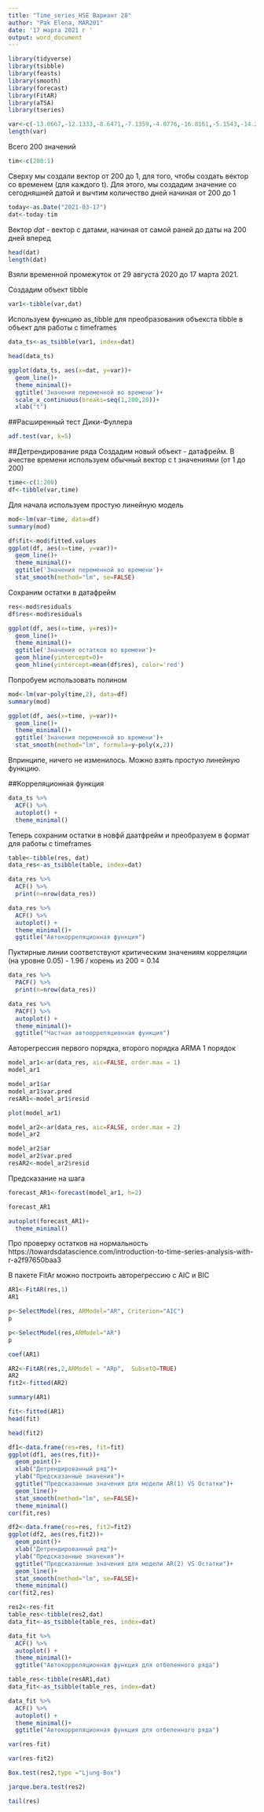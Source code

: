 ---
title: "Time_series_HSE Вариант 28"
author: "Pak Elena, MAR201"
date: '17 марта 2021 г '
output: word_document
---

```{r message=FALSE, warning=FALSE}
library(tidyverse)
library(tsibble)
library(feasts)
library(smooth)
library(forecast)
library(FitAR)
library(aTSA)
library(tseries)
```

```{r message=FALSE, warning=FALSE}
var<-c(-13.0667,-12.1333,-8.6471,-7.1359,-4.0776,-16.8161,-5.1543,-14.2825,11.5351,-17.9563,-5.7135,01.7987,-6.0181,01.7289,02.7943,-1.2107,-3.1772,-5.4659,09.3569,00.6298,12.3369,03.5448,03.8864,15.3996,07.8337,06.9629,13.8908,08.8198,26.4772,15.7996,15.9605,18.9269,09.6052,20.8616,16.7275,16.9869,31.5768,09.1595,20.9609,26.1633,22.7191,33.8931,18.8032,33.4125,27.7645,28.8530,27.1536,30.0192,43.2256,24.2123,40.0690,30.5745,46.9092,41.6747,43.6663,28.4380,41.7710,37.3563,43.7848,31.4941,50.7340,48.2195,44.1604,48.8566,47.5476,57.1431,46.6968,50.6780,58.7576,48.1052,53.5027,65.1579,41.5648,54.7101,53.9214,51.3056,65.2809,55.7702,63.1030,71.2532,49.7224,76.4692,53.9854,77.8248,61.3436,68.9419,66.8446,63.1043,73.0486,74.4035,74.4986,69.2656,77.5857,72.2464,76.2765,76.9190,71.5579,86.0379,71.7080,91.3034,74.9482,86.8947,74.5806,102.8354,76.7199,96.4805,77.3467,90.9754,74.8570,104.8306,86.1216,92.9822,86.4538,99.1617,93.6631,103.1810,97.7831,99.8512,96.5865,99.7693,97.4914,108.0463,87.6793,114.3422,105.2549,96.0047,113.7729,104.2047,107.0850,112.6592,104.8050,110.8601,98.8993,111.6054,102.0244,115.5743,110.5507,116.7662,111.3572,108.6798,122.0118,109.5247,127.4824,120.3681,120.2627,113.1276,115.9696,129.6752,118.2230,129.2284,119.2042,125.9536,134.9612,119.0270,143.4780,123.3894,143.9974,120.9775,138.2909,137.6079,133.4908,124.1937,153.3494,129.3653,161.4289,129.4640,153.3313,127.6224,148.2832,144.2044,151.1246,138.0920,161.6436,138.0106,150.7584,138.9695,157.8111,149.7734,156.7452,146.9957,156.6645,149.1738,163.0105,152.3838,163.2943,160.1688,155.0573,170.7816,152.6533,162.2988,158.8665,164.6226,170.9414,160.1639,171.1954,166.5953,171.9394,181.3421,171.4168,163.5300)
length(var)
```

Всего 200 значений

```{r message=FALSE, warning=FALSE}
tim<-c(200:1)
```

Сверху мы создали вектор от 200 до 1, для того, чтобы создать вектор со временем (для каждого t). Для этого, мы создадим значение со сегодняшней датой и вычтим количество дней начиная от 200 до 1 
```{r message=FALSE, warning=FALSE}
today<-as.Date("2021-03-17")
dat<-today-tim
```

Вектор *dat* - вектор с датами, начиная от самой раней до даты на 200 дней вперед
```{r message=FALSE, warning=FALSE}
head(dat)
length(dat)
```

Взяли временной промежуток от 29 августа 2020 до 17 марта 2021. 

Создадим объект tibble
```{r message=FALSE, warning=FALSE}
var1<-tibble(var,dat)
```

Используем функцию as_tibble для преобразования объекста tibble в объект для работы с timeframes
```{r message=FALSE, warning=FALSE}
data_ts<-as_tsibble(var1, index=dat)
```


```{r message=FALSE, warning=FALSE}
head(data_ts)
```

```{r message=FALSE, warning=FALSE}
ggplot(data_ts, aes(x=dat, y=var))+
  geom_line()+
  theme_minimal()+
  ggtitle('Значения переменной во времени')+
  scale_x_continuous(breaks=seq(1,200,20))+
  xlab("t")
```

##Расширенный тест Дики-Фуллера

```{r message=FALSE, warning=FALSE}
adf.test(var, k=5)
```


##Детрендирование ряда
Создадим новый объект - датафрейм. В ачестве времени используем обычный вектор с t значениями (от 1 до 200)
```{r message=FALSE, warning=FALSE}
time<-c(1:200)
df<-tibble(var,time)
```

Для начала используем простую линейную модель
```{r message=FALSE, warning=FALSE}
mod<-lm(var~time, data=df)
summary(mod)
```

```{r message=FALSE, warning=FALSE}
df$fit<-mod$fitted.values
ggplot(df, aes(x=time, y=var))+
  geom_line()+
  theme_minimal()+
  ggtitle('Значения переменной во времени')+ 
  stat_smooth(method="lm", se=FALSE)
```

Сохраним остатки в датафрейм
```{r message=FALSE, warning=FALSE}
res<-mod$residuals
df$res<-mod$residuals
```

```{r message=FALSE, warning=FALSE}
ggplot(df, aes(x=time, y=res))+
  geom_line()+
  theme_minimal()+
  ggtitle('Значения остатков во времени')+
  geom_hline(yintercept=0)+
  geom_hline(yintercept=mean(df$res), color='red')
```

Попробуем использовать полином
```{r message=FALSE, warning=FALSE}
mod<-lm(var~poly(time,2), data=df)
summary(mod)
```

```{r message=FALSE, warning=FALSE}
ggplot(df, aes(x=time, y=var))+
  geom_line()+
  theme_minimal()+
  ggtitle('Значения переменной во времени')+ 
  stat_smooth(method="lm", formula=y~poly(x,2))
```
Впринципе, ничего не изменилось. Можно взять простую линейную функцию.

##Корреляционная функция
```{r message=FALSE, warning=FALSE}
data_ts %>%
  ACF() %>% 
  autoplot() + 
  theme_minimal()
```

Теперь сохраним остатки в новфй даатфрейм и преобразуем в формат для работы с timeframes
```{r message=FALSE, warning=FALSE}
table<-tibble(res, dat)
data_res<-as_tsibble(table, index=dat)
```

```{r message=FALSE, warning=FALSE}
data_res %>% 
  ACF() %>%
  print(n=nrow(data_res))
```

```{r message=FALSE, warning=FALSE}
data_res %>% 
  ACF() %>% 
  autoplot() + 
  theme_minimal()+
  ggtitle("Автокорреляционная функция")
```

Пуктирные линии соответствуют критическим значениям корреляции (на уровне 0.05) - 1.96 / корень из 200 = 0.14

```{r message=FALSE, warning=FALSE}
data_res %>% 
  PACF() %>%
  print(n=nrow(data_res))
```

```{r message=FALSE, warning=FALSE}
data_res %>% 
  PACF() %>% 
  autoplot() + 
  theme_minimal()+
  ggtitle("Частная автоорреляционная функция")
```


Авторегрессия первого порядка, второго порядка ARMA 1 порядок
```{r message=FALSE, warning=FALSE}
model_ar1<-ar(data_res, aic=FALSE, order.max = 1)
model_ar1
```
```{r message=FALSE, warning=FALSE}
model_ar1$ar
model_ar1$var.pred
resAR1<-model_ar1$resid
```
```{r message=FALSE, warning=FALSE}
plot(model_ar1)
```

```{r message=FALSE, warning=FALSE}
model_ar2<-ar(data_res, aic=FALSE, order.max = 2)
model_ar2
```
```{r message=FALSE, warning=FALSE}
model_ar2$ar
model_ar2$var.pred
resAR2<-model_ar2$resid
```
Предсказание на  шага
```{r message=FALSE, warning=FALSE}
forecast_AR1<-forecast(model_ar1, h=2)
```
```{r message=FALSE, warning=FALSE}
forecast_AR1
```

```{r message=FALSE, warning=FALSE}
autoplot(forecast_AR1)+
  theme_minimal()
```


Про проверку остатков на нормальность https://towardsdatascience.com/introduction-to-time-series-analysis-with-r-a2f97650baa3

В пакете FitAr можно построить авторегрессию с AIC и BIC




```{r message=FALSE, warning=FALSE}
AR1<-FitAR(res,1)
AR1
```

```{r message=FALSE, warning=FALSE}
p<-SelectModel(res, ARModel="AR", Criterion="AIC")
p
```

```{r message=FALSE, warning=FALSE}
p<-SelectModel(res,ARModel="AR")
p
```
```{r message=FALSE, warning=FALSE}
coef(AR1)
```

```{r message=FALSE, warning=FALSE}
AR2<-FitAR(res,2,ARModel = "ARp",  SubsetQ=TRUE)
AR2
fit2<-fitted(AR2)
```

```{r message=FALSE, warning=FALSE}
summary(AR1)
```
```{r message=FALSE, warning=FALSE}
fit<-fitted(AR1)
head(fit)
```

```{r message=FALSE, warning=FALSE}
head(fit2)
```
```{r message=FALSE, warning=FALSE}
df1<-data.frame(res=res, fit=fit)
ggplot(df1, aes(res,fit))+
  geom_point()+
  xlab("Детрендированный ряд")+
  ylab("Предсказанные значения")+
  ggtitle("Предсказанные значения для модели AR(1) VS Остатки")+
  geom_line()+
  stat_smooth(method="lm", se=FALSE)+
  theme_minimal()
cor(fit,res)
```

```{r message=FALSE, warning=FALSE}
df2<-data.frame(res=res, fit2=fit2)
ggplot(df2, aes(res,fit2))+
  geom_point()+
  xlab("Детрендированный ряд")+
  ylab("Предсказанные значения")+
  ggtitle("Предсказанные значения для модели AR(2) VS Остатки")+
  geom_line()+
  stat_smooth(method="lm", se=FALSE)+
  theme_minimal()
cor(fit2,res)
```

```{r message=FALSE, warning=FALSE}
res2<-res-fit
table_res<-tibble(res2,dat)
data_fit<-as_tsibble(table_res, index=dat)
```

```{r message=FALSE, warning=FALSE}
data_fit %>% 
  ACF() %>% 
  autoplot() + 
  theme_minimal()+
  ggtitle("Автокорреляционная функция для отбеленного ряда")
```


```{r message=FALSE, warning=FALSE}
table_res<-tibble(resAR1,dat)
data_fit<-as_tsibble(table_res, index=dat)
```

```{r message=FALSE, warning=FALSE}
data_fit %>% 
  ACF() %>% 
  autoplot() + 
  theme_minimal()+
  ggtitle("Автокорреляционная функция для отбеленного ряда")
```

```{r message=FALSE, warning=FALSE}
var(res-fit)
```
```{r message=FALSE, warning=FALSE}
var(res-fit2)
```
```{r message=FALSE, warning=FALSE}
Box.test(res2,type ="Ljung-Box")
```

```{r message=FALSE, warning=FALSE}
jarque.bera.test(res2)
```

```{r message=FALSE, warning=FALSE}
tail(res)
```